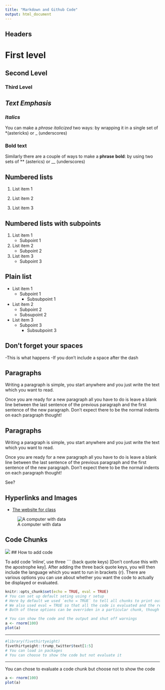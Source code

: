 ```yaml
---
title: "Markdown and Github Code"
output: html_document
---
```


## Headers

# First level

## Second Level

### Third Level

## ***Text Emphasis***

### *Italics*

You can make a *phrase* _italicized_ two ways: by wrapping it in a single set of *(astericks) or _ (underscores)

### **Bold text**

Similarly there are a couple of ways to make a **phrase** __bold__: by using two sets of ** (asterics) or __ (underscores)

##  Numbered lists

1. List item 1
  
2. List item 2
  
3. List item 3

## Numbered lists with subpoints

1. List item 1
    - Subpoint 1
2. List item 2
    - Subpoint 2
3. List item 3
    - Subpoint 3
    
## Plain list
    
- List item 1
  - Subpoint 1
    - Subsubpoint 1
      
- List item 2
  - Subpoint 2
   - Subsupoint 2
      
- List item 3
  - Subpoint 3
    - Subsubpoint 3

## Don't forget your spaces

-This is what happens
    -If you don't include a space after the dash
  
## Paragraphs

Writing a paragraph is simple, you start anywhere and you just write the text which you want to read. 

Once you are ready for a new paragraph all you have to do is leave a blank line between the last sentence of the previous paragraph and the first sentence of the new paragraph. Don't expect there to be the normal indents on each paragraph thought!

## Paragraphs

Writing a paragraph is simple, you start anywhere and you just write the text which you want to read. 

Once you are ready for a new paragraph all you have to do is leave a blank line between the last sentence of the previous paragraph and the first sentence of the new paragraph. Don't expect there to be the normal indents on each paragraph thought!

See?

## Hyperlinks and Images

- [The website for class](http://politicaldatascience.com/)
  
  
![A computer with data](http://politicaldatascience.com/PDS/Datasets/photo1.jpg)

## Code Chunks

![  ](http://politicaldatascience.com//PDS/Slides/Images/add_code.png)
## How to add code

To add code 'inline', use three ``` (back quote keys) [Don't confuse this with the apostrophe key]. After adding the three back quote keys, you will then include the language which you want to run in brackets {r}. There are various options you can use about whether you want the code to actually be displayed or evaluated. 
 
```r
knitr::opts_chunk$set(echo = TRUE, eval = TRUE)
# You can set up default seting using r setup
# Here by default we used `echo = TRUE` to tell all chunks to print out the source code
# We also used eval = TRUE so that all the code is evaluated and the results displayed
# Both of these options can be overriden in a particular chunk, though
```

```r
# You can show the code and the output and shut off warnings
a <- rnorm(100)
plot(a) 
```

---

```r
#library(fivethirtyeight)
fivethirtyeight::trump_twitter$text[1:5]
# You can load in packages 
# You can choose to show the code but not evaluate it 
```
---
You can chose to evaluate a code chunk but choose not to show the code

```r
a <- rnorm(100)
plot(a) 
```